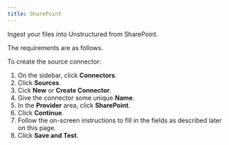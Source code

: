 ```yaml
---
title: SharePoint 
---
```



<FirstTimeUISourceConnector />

Ingest your files into Unstructured from SharePoint.

The requirements are as follows. 


<SharePointPrerequisites />

To create the source connector:

1. On the sidebar, click **Connectors**.
2. Click **Sources**.
3. Cick **New** or **Create Connector**.
4. Give the connector some unique **Name**.
5. In the **Provider** area, click **SharePoint**.
6. Click **Continue**. 
7. Follow the on-screen instructions to fill in the fields as described later on this page.
8. Click **Save and Test**.


<SharePointFields />